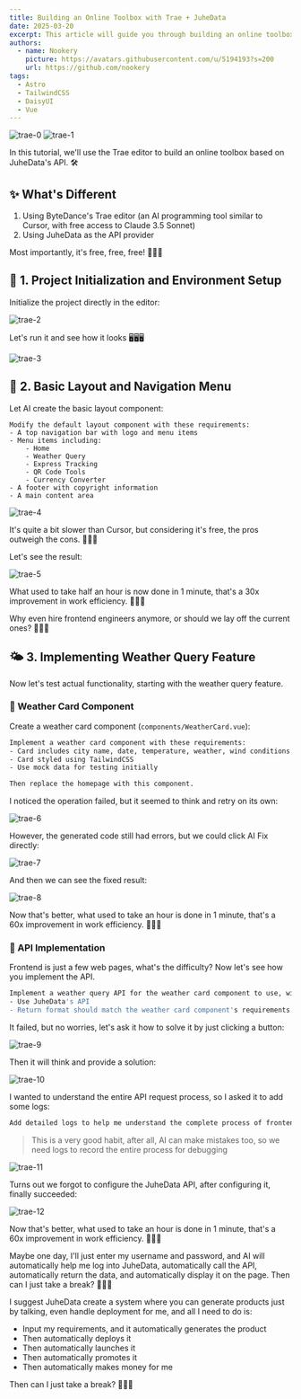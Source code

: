 ```yaml
---
title: Building an Online Toolbox with Trae + JuheData
date: 2025-03-20
excerpt: This article will guide you through building an online toolbox using Astro, TailwindCSS, and DaisyUI, including project initialization, basic layout, and weather query functionality implementation.
authors:
  - name: Nookery
    picture: https://avatars.githubusercontent.com/u/5194193?s=200
    url: https://github.com/nookery
tags:
  - Astro
  - TailwindCSS
  - DaisyUI
  - Vue
---
```


![trae-0](./images/trae-0.png)
![trae-1](./images/trae-1.png)

In this tutorial, we'll use the Trae editor to build an online toolbox based on JuheData's API. 🛠️

## ✨ What's Different

1. Using ByteDance's Trae editor (an AI programming tool similar to Cursor, with free access to Claude 3.5 Sonnet)
2. Using JuheData as the API provider

Most importantly, it's free, free, free! 🎉🎉🎉

## 🚀 1. Project Initialization and Environment Setup

Initialize the project directly in the editor:

![trae-2](./images/trae-2.png)

Let's run it and see how it looks 🖥️🖥️🖥️

![trae-3](./images/trae-3.png)

## 🎨 2. Basic Layout and Navigation Menu

Let AI create the basic layout component:

```
Modify the default layout component with these requirements:
- A top navigation bar with logo and menu items
- Menu items including:
    - Home
    - Weather Query
    - Express Tracking
    - QR Code Tools
    - Currency Converter
- A footer with copyright information
- A main content area
```

![trae-4](./images/trae-4.png)

It's quite a bit slower than Cursor, but considering it's free, the pros outweigh the cons. 🐶🐶🐶

Let's see the result:

![trae-5](./images/trae-5.png)

What used to take half an hour is now done in 1 minute, that's a 30x improvement in work efficiency. 🐶🐶🐶

Why even hire frontend engineers anymore, or should we lay off the current ones? 🤔🤔🤔

## 🌤️ 3. Implementing Weather Query Feature

Now let's test actual functionality, starting with the weather query feature.

### 🎴 Weather Card Component

Create a weather card component (`components/WeatherCard.vue`):

```bash
Implement a weather card component with these requirements:
- Card includes city name, date, temperature, weather, wind conditions, humidity
- Card styled using TailwindCSS
- Use mock data for testing initially

Then replace the homepage with this component.
```

I noticed the operation failed, but it seemed to think and retry on its own:

![trae-6](./images/trae-6.png)

However, the generated code still had errors, but we could click AI Fix directly:

![trae-7](./images/trae-7.png)

And then we can see the fixed result:

![trae-8](./images/trae-8.png)

Now that's better, what used to take an hour is done in 1 minute, that's a 60x improvement in work efficiency. 🐶🐶🐶

### 🔌 API Implementation

Frontend is just a few web pages, what's the difficulty? Now let's see how you implement the API.

```bash
Implement a weather query API for the weather card component to use, with these requirements:
- Use JuheData's API
- Return format should match the weather card component's requirements
```

It failed, but no worries, let's ask it how to solve it by just clicking a button:

![trae-9](./images/trae-9.png)

Then it will think and provide a solution:

![trae-10](./images/trae-10.png)

I wanted to understand the entire API request process, so I asked it to add some logs:

```bash
Add detailed logs to help me understand the complete process of frontend requesting backend API
```

> This is a very good habit, after all, AI can make mistakes too, so we need logs to record the entire process for debugging

![trae-11](./images/trae-11.png)

Turns out we forgot to configure the JuheData API, after configuring it, finally succeeded:

![trae-12](./images/trae-12.png)

Now that's better, what used to take an hour is done in 1 minute, that's a 60x improvement in work efficiency. 🐶🐶🐶

Maybe one day, I'll just enter my username and password, and AI will automatically help me log into JuheData, automatically call the API, automatically return the data, and automatically display it on the page. Then can I just take a break? 🤔🤔🤔

I suggest JuheData create a system where you can generate products just by talking, even handle deployment for me, and all I need to do is:

- Input my requirements, and it automatically generates the product
- Then automatically deploys it
- Then automatically launches it
- Then automatically promotes it
- Then automatically makes money for me

Then can I just take a break? 🤔🤔🤔 